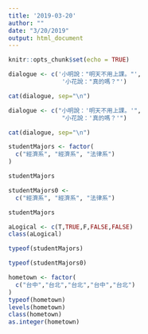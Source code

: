 ```yaml
---
title: '2019-03-20'
author: ""
date: "3/20/2019"
output: html_document
---
```


```r
knitr::opts_chunk$set(echo = TRUE)
```
```r
dialogue <- c('小明說："明天不用上課。"',
               '小花說："真的嗎？"')

cat(dialogue, sep="\n")
```

```r
dialogue <- c("小明說：'明天不用上課。'",
               "小花說：'真的嗎？'")

cat(dialogue, sep="\n")
```

```r
studentMajors <- factor(
  c("經濟系", "經濟系", "法律系")
)
```
```r
studentMajors
```
```r
studentMajors0 <- 
  c("經濟系", "經濟系", "法律系")

```

```r
studentMajors
```
```r
aLogical <- c(T,TRUE,F,FALSE,FALSE)
class(aLogical)
```
```r
typeof(studentMajors)
```

```r
typeof(studentMajors0)
```

```r
hometown <- factor(
  c("台中","台北","台北","台中","台北")
)
typeof(hometown)
levels(hometown)
class(hometown)
as.integer(hometown)
```

